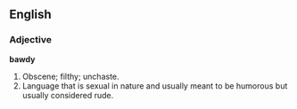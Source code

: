 ==English==

===Adjective===

'''bawdy'''

#Obscene; filthy; unchaste.
#Language that is sexual in nature and usually meant to be humorous but usually considered rude.